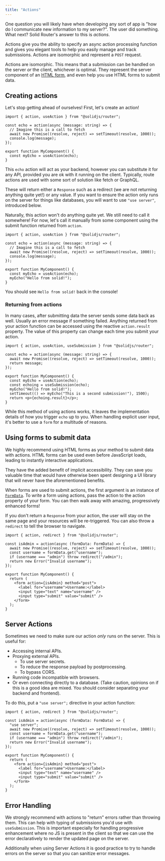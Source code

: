 ```yaml
---
title: "Actions"
---
```


One question you will likely have when developing any sort of app is "how do I communicate new information to my server?". The user did something. What next? Solid Router's answer to this is _actions_.

Actions give you the ability to specify an async action processing function and gives you elegant tools to help you easily manage and track submissions. Actions are isomorphic and represent a `POST` request.

Actions are isomorphic. This means that a submission can be handled on the server _or_ the client, whichever is optimal. They represent the server component of an [HTML form](https://developer.mozilla.org/en-US/docs/Web/HTML/Element/form), and even help you use HTML forms to submit data.

## Creating actions

Let's stop getting ahead of ourselves! First, let's create an action!

```tsx twoslash
import { action, useAction } from "@solidjs/router";

const echo = action(async (message: string) => {
  // Imagine this is a call to fetch
  await new Promise((resolve, reject) => setTimeout(resolve, 1000));
  console.log(message);
});

export function MyComponent() {
  const myEcho = useAction(echo);
}
```

This `echo` action will act as your backend, however you can substitute it for any API, provided you are ok with it running on the client. Typically, route actions are used with some sort of solution like fetch or GraphQL.

These will return either a `Response` such as a redirect (we are not returning anything quite yet!) or any value. If you want to ensure the action only runs on the server for things like databases, you will want to use `"use server"`, introduced below.

Naturally, this action won't do anything quite yet. We still need to call it somewhere! For now, let's call it manually from some component using the submit function returned from `action`.

```tsx twoslash
import { action, useAction } from "@solidjs/router";

const echo = action(async (message: string) => {
  // Imagine this is a call to fetch
  await new Promise((resolve, reject) => setTimeout(resolve, 1000));
  console.log(message);
});

export function MyComponent() {
  const myEcho = useAction(echo);
  myEcho("Hello from solid!");
}
```

You should see `Hello from solid!` back in the console!

### Returning from actions

In many cases, after submitting data the server sends some data back as well. Usually an error message if something failed. Anything returned from your action function can be accessed using the reactive `action.result` property. The value of this property can change each time you submit your action.

```tsx twoslash
import { action, useAction, useSubmission } from "@solidjs/router";

const echo = action(async (message: string) => {
  await new Promise((resolve, reject) => setTimeout(resolve, 1000));
  return message;
});

export function MyComponent() {
  const myEcho = useAction(echo);
  const echoing = useSubmission(echo);
  myEcho("Hello from solid!");
  setTimeout(() => myEcho("This is a second submission!"), 1500);
  return <p>{echoing.result}</p>;
}
```

While this method of using actions works, it leaves the implementation details of how you trigger `echo` up to you. When handling explicit user input, it's better to use a `form` for a multitude of reasons.

## Using forms to submit data

We highly recommend using HTML forms as your method to submit data with actions. HTML forms can be used even before JavaScript loads, leading to instantly interactive applications.

They have the added benefit of implicit accessibility. They can save you valuable time that would have otherwise been spent designing a UI library that will never have the aforementioned benefits.

When forms are used to submit actions, the first argument is an instance of [`FormData`](https://developer.mozilla.org/en-US/docs/Web/API/FormData). To write a form using actions, pass the action to the action property of your form. You can then walk away with amazing, progressively enhanced forms!

If you don't return a `Response` from your action, the user will stay on the same page and your resources will be re-triggered. You can also throw a `redirect` to tell the browser to navigate.

```tsx twoslash
import { action, redirect } from "@solidjs/router";

const isAdmin = action(async (formData: FormData) => {
  await new Promise((resolve, reject) => setTimeout(resolve, 1000));
  const username = formData.get("username");
  if (username === "admin") throw redirect("/admin");
  return new Error("Invalid username");
});

export function MyComponent() {
  return (
    <form action={isAdmin} method="post">
      <label for="username">Username:</label>
      <input type="text" name="username" />
      <input type="submit" value="submit" />
    </form>
  );
}
```

## Server Actions

Sometimes we need to make sure our action _only_ runs on the server. This is useful for:

- Accessing internal APIs.
- Proxying external APIs.
  - To use server secrets.
  - To reduce the response payload by postprocessing.
  - To bypass CORS.
- Running code incompatible with browsers.
- Or even connecting directly to a database. (Take caution, opinions on if this is a good idea are mixed. You should consider separating your backend and frontend).

To do this, put a `"use server";` directive in your action function:

```tsx twoslash {4}
import { action, redirect } from "@solidjs/router";

const isAdmin = action(async (formData: FormData) => {
  "use server";
  await new Promise((resolve, reject) => setTimeout(resolve, 1000));
  const username = formData.get("username");
  if (username === "admin") throw redirect("/admin");
  return new Error("Invalid username");
});

export function MyComponent() {
  return (
    <form action={isAdmin} method="post">
      <label for="username">Username:</label>
      <input type="text" name="username" />
      <input type="submit" value="submit" />
    </form>
  );
}
```

## Error Handling

We strongly recommend with actions to "return" errors rather than throwing them. This can help with typing of submissions you'd use with `useSubmission`. This is important especially for handling progressive enhancement where no JS is present in the client so that we can use the error declaratively to render the updated page on the server.

Additionally when using Server Actions it is good practice to try to handle errors on the server so that you can sanitize error messages.